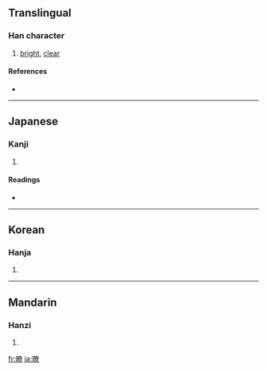 {{also|瞭}}
==Translingual==

===Han character===
{{Han char|rn=72|rad=日|as=12|sn=16|four=6409<sub>6</sub>|canj=日大金火 (AKCF)}}

# [[bright]], [[clear]]

====References====
* {{Han ref|kx=0499.370|dkj=14148|dj=0869.080|hdz=21536.030|uh=66B8|ud=26296|bh=BEE9|bd=48873}}

----

==Japanese==

===Kanji===
{{ja-kanji|grade=|rs=日12}}

# {{defn|Japanese}}

====Readings====
* {{ja-readings|on=[[りょう]] (ryō)|kun=[[あきらか]] (akiraka)}}

----

==Korean==

===Hanja===
{{ko-hanja|hangeul=료>요|eumhun=|rv=ryo>yo|mr=ryo>yo|y=lyo>yo}}

# {{defn|Korean}}

----

==Mandarin==

===Hanzi===
{{cmn-hanzi|pin=[[liáo]] ([[liao2]])|wg=liao<sup>2</sup>}}

# {{defn|Mandarin}}

[[fr:暸]]
[[ja:暸]]